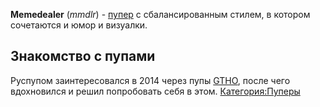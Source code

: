 {{Инфобокс для пуперов
|title2='''Memedealer'''
|другие_ники=mmdlr
|image3=Photo-1.jpg
|caption3=
|сферы_творчества=RYTP
|год_начала=2016(?)
|image4=
|caption4=
|имя_фамилия=Даниил Домбровский
|дата_рождения=04.09.?
|место_проживания= Украина
|ссылки=[https://www.youtube.com/channel/UC0dRQ98qwnalWfGTFDGFvPQ Youtube канал] 
[https://vk.com/muchach0 ВК]
}}
'''Memedealer''' (''mmdlr'') - [[Пуперы|пупер]] с сбалансированным стилем, в котором сочетаются и юмор и визуалки. 

== '''Знакомство с пупами''' ==
Руспупом заинтересовался в 2014 через пупы [http://ru.ruspoop.wikia.com/wiki/TheGetthehellout?li_source=LI&li_medium=wikia-footer-wiki-rec GTHO], после чего вдохновился и решил попробовать себя в этом.
[[Категория:Пуперы]]